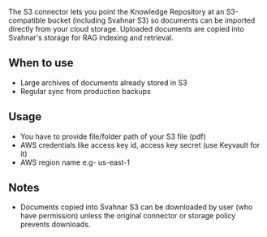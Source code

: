 
The S3 connector lets you point the Knowledge Repository at an S3-compatible bucket (including Svahnar S3) so documents can be imported directly from your cloud storage. Uploaded documents are copied into Svahnar's storage for RAG indexing and retrieval.

## When to use

- Large archives of documents already stored in S3
- Regular sync from production backups

## Usage
- You have to provide file/folder path of your S3 file (pdf)
- AWS credentials like access key id, access key secret (use Keyvault for it)
- AWS region name e.g- us-east-1


## Notes

- Documents copied into Svahnar S3 can be downloaded by user (who have permission) unless the original connector or storage policy prevents downloads.
